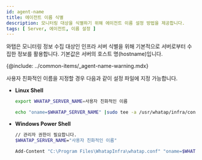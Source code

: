 ```yaml
---
id: agent-name
title: 에이전트 이름 식별
description: 모니터링 대상을 식별하기 위해 에이전트 이름 설정 방법을 제공합니다.
tags: [ Server, 에이전트, 이름 설정 ]
---
```


와탭은 모니터링 정보 수집 대상인 인프라 서버 식별을 위해 기본적으로 서버로부터 수집한 정보를 활용합니다. 기본값은 서버의 호스트 명(hostname)입니다.

{@include: ../common-items/_agent-name-warning.mdx}

사용자 친화적인 이름을 지정할 경우 다음과 같이 설정 파일에 지정 가능합니다.

* **Linux Shell**

    ```bash title=SH
    export WHATAP_SERVER_NAME=사용자 친화적인 이름

    echo "oname=$WHATAP_SERVER_NAME" |sudo tee -a /usr/whatap/infra/conf/whatap.conf
    ```

* **Windows Power Shell** 

    ```bash title=SH
    // 관리자 권한이 필요합니다.
    $WHATAP_SERVER_NAME="사용자 친화적인 이름"

    Add-Content "C:\Program Files\WhatapInfra\whatap.conf" "oname=$WHATAP_SERVER_NAME"
    ```
